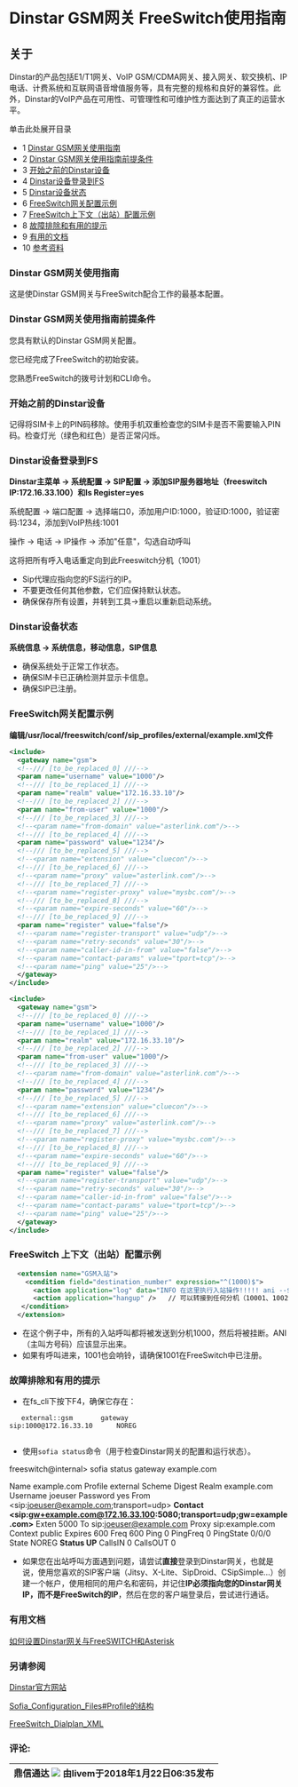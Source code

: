 # Dinstar GSM网关 FreeSwitch使用指南

## 关于

Dinstar的产品包括E1/T1网关、VoIP GSM/CDMA网关、接入网关、软交换机、IP电话、计费系统和互联网语音增值服务等，具有完整的规格和良好的兼容性。此外，Dinstar的VoIP产品在可用性、可管理性和可维护性方面达到了真正的运营水平。

单击此处展开目录

* 1 [Dinstar GSM网关使用指南](#dinstar-gsm-网关使用指南)
* 2 [Dinstar GSM网关使用指南前提条件](#dinstar-gsm-网关使用指南前提条件)
* 3 [开始之前的Dinstar设备](#开始之前的dinstar-设备)
* 4 [Dinstar设备登录到FS](#dinstar-gsm-网关使用指南前提条件)
* 5 [Dinstar设备状态](#dinstar-gsm-网关使用指南)
* 6 [FreeSwitch网关配置示例](#freeswitch-网关配置示例)
* 7 [FreeSwitch上下文（出站）配置示例](#freeswitch-上下文-出站-配置示例)
* 8 [故障排除和有用的提示](#故障排除和有用的提示)
* 9 [有用的文档](#dinstar-gsm-网关使用指南)
* 10 [参考资料](#dinstar-gsm-网关使用指南)

### Dinstar GSM网关使用指南

这是使Dinstar GSM网关与FreeSwitch配合工作的最基本配置。

### Dinstar GSM网关使用指南前提条件

您具有默认的Dinstar GSM网关配置。

您已经完成了FreeSwitch的初始安装。

您熟悉FreeSwitch的拨号计划和CLI命令。

### 开始之前的Dinstar设备

记得将SIM卡上的PIN码移除。使用手机双重检查您的SIM卡是否不需要输入PIN码。检查灯光（绿色和红色）是否正常闪烁。

### Dinstar设备登录到FS

**Dinstar主菜单 -> 系统配置 -> SIP配置 -> 添加SIP服务器地址（freeswitch IP:172.16.33.100）和Is Register=yes**

系统配置 -> 端口配置 -> 选择端口0，添加用户ID:1000，验证ID:1000，验证密码:1234，添加到VoIP热线:1001

操作 -> 电话 -> IP操作 -> 添加"任意"，勾选自动呼叫

这将把所有呼入电话重定向到此Freeswitch分机（1001）

* Sip代理应指向您的FS运行的IP。
* 不要更改任何其他参数，它们应保持默认状态。
* 确保保存所有设置，并转到工具->重启以重新启动系统。

### Dinstar设备状态

**系统信息 -> 系统信息，移动信息，SIP信息**

* 确保系统处于正常工作状态。
* 确保SIM卡已正确检测并显示卡信息。
* 确保SIP已注册。

### FreeSwitch网关配置示例

**编辑/usr/local/freeswitch/conf/sip\_profiles/external/example.xml文件**

```xml
<include>
  <gateway name="gsm">
  <!--/// [to_be_replaced_0] ///-->
  <param name="username" value="1000"/>
  <!--/// [to_be_replaced_1] ///-->
  <param name="realm" value="172.16.33.10"/>
  <!--/// [to_be_replaced_2] ///-->
  <param name="from-user" value="1000"/>
  <!--/// [to_be_replaced_3] ///-->
  <!--<param name="from-domain" value="asterlink.com"/>-->
  <!--/// [to_be_replaced_4] ///-->
  <param name="password" value="1234"/>
  <!--/// [to_be_replaced_5] ///-->
  <!--<param name="extension" value="cluecon"/>-->
  <!--/// [to_be_replaced_6] ///-->
  <!--<param name="proxy" value="asterlink.com"/>-->
  <!--/// [to_be_replaced_7] ///-->
  <!--<param name="register-proxy" value="mysbc.com"/>-->
  <!--/// [to_be_replaced_8] ///-->
  <!--<param name="expire-seconds" value="60"/>-->
  <!--/// [to_be_replaced_9] ///-->
  <param name="register" value="false"/>
  <!--<param name="register-transport" value="udp"/>-->
  <!--<param name="retry-seconds" value="30"/>-->
  <!--<param name="caller-id-in-from" value="false"/>-->
  <!--<param name="contact-params" value="tport=tcp"/>-->
  <!--<param name="ping" value="25"/>-->
  </gateway>
</include>
```

```xml
<include>
  <gateway name="gsm">
  <!--/// [to_be_replaced_0] ///-->
  <param name="username" value="1000"/>
  <!--/// [to_be_replaced_1] ///-->
  <param name="realm" value="172.16.33.10"/>
  <!--/// [to_be_replaced_2] ///-->
  <param name="from-user" value="1000"/>
  <!--/// [to_be_replaced_3] ///-->
  <!--<param name="from-domain" value="asterlink.com"/>-->
  <!--/// [to_be_replaced_4] ///-->
  <param name="password" value="1234"/>
  <!--/// [to_be_replaced_5] ///-->
  <!--<param name="extension" value="cluecon"/>-->
  <!--/// [to_be_replaced_6] ///-->
  <!--<param name="proxy" value="asterlink.com"/>-->
  <!--/// [to_be_replaced_7] ///-->
  <!--<param name="register-proxy" value="mysbc.com"/>-->
  <!--/// [to_be_replaced_8] ///-->
  <!--<param name="expire-seconds" value="60"/>-->
  <!--/// [to_be_replaced_9] ///-->
  <param name="register" value="false"/>
  <!--<param name="register-transport" value="udp"/>-->
  <!--<param name="retry-seconds" value="30"/>-->
  <!--<param name="caller-id-in-from" value="false"/>-->
  <!--<param name="contact-params" value="tport=tcp"/>-->
  <!--<param name="ping" value="25"/>-->
  </gateway>
</include>
```

### FreeSwitch 上下文（出站）配置示例

```xml
  <extension name="GSM入站">
    <condition field="destination_number" expression="^(1000)$">
      <action application="log" data="INFO 在这里执行入站操作!!!!! ani --${ani} "/>
      <action application="hangup" />   // 可以转接到任何分机（10001、1002...）
   </condition>
  </extension>
```

* 在这个例子中，所有的入站呼叫都将被发送到分机1000，然后将被挂断。ANI（主叫方号码）应该显示出来。
* 如果有呼叫进来，1001也会响铃，请确保1001在FreeSwitch中已注册。

### 故障排除和有用的提示

* 在fs_cli下按下F4，确保它存在：

```text
   external::gsm       gateway                      sip:1000@172.16.33.10      NOREG


```

* 使用`sofia status`命令（用于检查Dinstar网关的配置和运行状态）。

freeswitch@internal> sofia status gateway example.com

Name example.com Profile external Scheme Digest Realm example.com Username joeuser Password yes From &lt;sip:joeuser@example.com;transport=udp> **Contact &lt;sip:gw+example.com@172.16.33.100:5080;transport=udp;gw=example.com>** Exten 5000 To sip:joeuser@example.com Proxy sip:example.com Context public Expires 600 Freq 600 Ping 0 PingFreq 0 PingState 0/0/0 State NOREG **Status UP** CallsIN 0 CallsOUT 0

* 如果您在出站呼叫方面遇到问题，请尝试**直接**登录到Dinstar网关，也就是说，使用您喜欢的SIP客户端（Jitsy、X-Lite、SipDroid、CSipSimple...）创建一个帐户，使用相同的用户名和密码，并记住**IP必须指向您的Dinstar网关IP，而不是FreeSwitch的IP**，然后在您的客户端登录后，尝试进行通话。

### 有用文档

[如何设置Dinstar网关与FreeSWITCH和Asterisk](http://www.dinstar.com/service/Training.aspx)

### 另请参阅

[Dinstar官方网站](http://www.dinstar.com)

[Sofia\_Configuration\_Files#Profile的结构](http://wiki.freeswitch.org/wiki/Sofia%5FConfiguration%5FFiles#Structure%5Fof%5Fa%5FProfile)

[FreeSwitch\_Dialplan\_XML](http://wiki.freeswitch.org/wiki/FreeSwitch%5FDialplan%5FXML)

### 评论:

| 鼎信通达 ![](/images/icons/contenttypes/comment_16.png) 由livem于2018年1月22日06:35发布 |
| ---------------------------------------------------------------------------------------- |